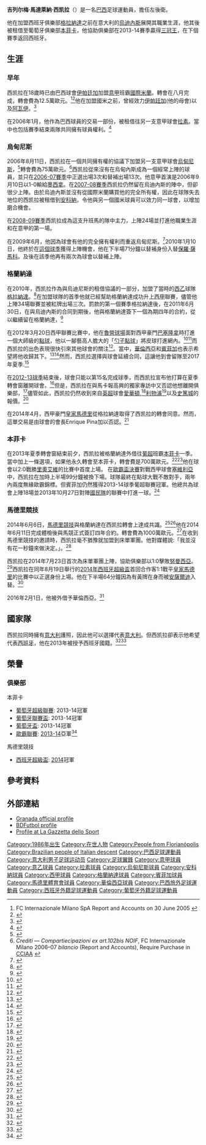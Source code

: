 {{Portuguese name|Madalena|Siquiera}}
{{noteta
|G1=laliga
|G2=Football
|G3=uefa
|G4=南美球會
|T=zh-hans:吉列尔梅·西凯拉;zh-hk:吉列爾梅·施基爾拉;zh-tw:吉列爾梅·西凱拉;
|1=zh-hans:西凯拉;zh-hk:施基爾拉;zh-tw:西凱拉;
|2=zh-hans:安萨尔迪;zh-hk:安沙迪;zh-tw:安薩爾迪;
}}
{{Infobox football biography
| name = 吉列尔梅·西凯拉<br>Guilherme Siqueira
| image = Guilherme Siqueira.jpg
| fullname = Guilherme Madalena Siqueira
| birth_date = {{Birth date and age|1986|4|28|df=y}}
| birth_place = 巴西[[比瓜蘇|比瓜蘇]]
| height = {{convert|1.83|m|ftin|0|abbr=on}}
| position = 左後衛
| currentclub = 
| clubnumber = 
| youthyears1 = 2003 | youthclubs1 = [[費古倫斯足球會|費古倫斯]] 
| youthyears2 = 2004 | youthclubs2 = [[伊帕汀加體育會|伊帕汀加]]
| youthyears3 = 2004 | youthclubs3 = → [[阿瓦伊足球俱樂部|阿瓦伊]] (租借)
| youthyears4 = 2004–2006 | youthclubs4 = [[国际米兰足球俱乐部|国际米兰]] 
| youthyears5 = 2006 | youthclubs5 = → [[拉素體育會|拉素]] (租借)
| years1 = 2006–2010 | clubs1 = [[烏迪內斯足球俱樂部|烏迪內斯]]      | caps1 = 23 | goals1 = 0
| years2 = 2008–2009 | clubs2 = → [[安科納足球俱樂部|安科納]] (租借) | caps2 = 24 | goals2 = 1
| years4 = 2010–2014 | clubs4 = [[格拉納達足球俱樂部|格拉納達]]          | caps4 = 104 | goals4 = 12
| years5 = 2013–2014 | clubs5 = → [[里斯本與本菲卡體育|本菲卡]] (租借) | caps5 = 18  | goals5 = 1
|years6 = 2014–2017 | clubs6 = [[马德里竞技俱乐部|马德里竞技]] | caps6 = 26 | goals6 = 1
|years7 = 2016–2017 | clubs7 = → [[巴伦西亚足球俱乐部|巴伦西亚]] (租借) | caps7 = 24 | goals7 = 0
| pcupdate = 20 September 2013
}}
'''吉列尔梅·馬達萊納·西凯拉'''（{{bd|1986年|4月28日||}}）是一名[[巴西|巴西]]足球運動員，擔任左後衛。

他在加盟西班牙俱樂部[[格拉納達足球俱樂部|格拉納達]]之前在意大利的[[烏迪內斯足球俱樂部|烏迪內斯]]展開其職業生涯，他其後被租借至葡萄牙俱樂部[[里斯本與本菲卡體育|本菲卡]]，他協助俱樂部在2013-14賽季贏得[[三冠王|三冠王]]，在下個賽季返回西班牙。

==生涯==

===早年===
西凯拉在18歲時已由巴西球會[[伊帕廷加足球俱樂部|伊帕廷加]]加盟[[意甲|意甲]]班霸[[國際米蘭|國際米蘭]]。轉會在八月完成，轉會費為12.5萬歐元。<ref>FC Internazionale Milano SpA Report and Accounts on 30 June 2005 {{it icon}}</ref><ref>{{cite news|url=http://www.inter.it/aas/news/reader?L=en&N=15299|title=INTER SIGN THREE YOUNG PLAYERS|date=26 August 2004|accessdate=2010-01-10|publisher=inter.it|archive-date=2012-10-12|archive-url=https://web.archive.org/web/20121012132737/http://www.inter.it/aas/news/reader?N=15299&L=en|dead-url=no}}</ref>他在加盟國米之前，曾經效力[[伊帕廷加足球俱樂部|伊帕廷加]](他的母會)以及[[阿瓦伊足球俱樂部|阿瓦伊]]。<ref>{{cite web|url=http://www.cbf.com.br/bid/ti2004.htm|title=RELATÓRIO DE TRANSFERÊNCIAS INTERNACIONAIS EM 2004|date=11 March 2005|accessdate=2010-01-10|publisher=[[Brazilian_Football_Confederation|CBF]]|language=pt|deadurl=yes|archiveurl=https://web.archive.org/web/20100402225550/http://www.cbf.com.br/bid/ti2004.htm|archivedate=2010-04-02}}</ref>

在2006年1月，他作為巴西球員{{tsl|en|César Aparecido Rodrigues||施薩}}的交易一部份，被租借往另一支意甲球會[[拉素|拉素]]。當中也包括賽季結束兩隊共同擁有球員權利。<ref>{{cite news|url=http://www.inter.it/aas/news/reader?L=en&N=21663|title=CESAR JOINS INTER|date=31 January 2006|accessdate=2010-01-10|publisher=inter.it|archive-date=2012-10-18|archive-url=https://web.archive.org/web/20121018093833/http://www.inter.it/aas/news/reader?N=21663&L=en|dead-url=no}}</ref>

===烏甸尼斯===
2006年8月11日，西凯拉在一個共同擁有權的協議下加盟另一支意甲球會[[烏甸尼斯足球俱樂部|烏甸尼斯]]，<ref>{{cite news|url=http://www.inter.it/aas/news/reader?L=en&N=23575|title=SIQUEIRA JOINS UDINESE|date=11 August 2006|accessdate=2010-01-10|publisher=inter.it|archive-date=2012-10-18|archive-url=https://web.archive.org/web/20121018093843/http://www.inter.it/aas/news/reader?N=23575&L=en|dead-url=no}}</ref>轉會費為75萬歐元。<ref>''Crediti — Compartiecipazioni ex art.102bis NOIF'', FC Internazionale Milano 2006–07 ''bilancio'' (Report and Accounts), Require Purchase in [http://www.registroimprese.it/ CCIAA] {{Wayback|url=http://www.registroimprese.it/ |date=20180911194442 }} {{it icon}}</ref>西凯拉從來沒有在烏甸內斯成為一個經常上陣的球員，並只在[[2006年至2007年意大利足球甲級聯賽|2006-07賽季]]中正選出場3次和替補出場13次。他意甲首演是2006年9月10日以1-0輸給[[墨西拿足球俱樂部|墨西拿]]。在[[2007年至2008年意大利足球甲級聯賽|2007-08賽季]]西凯拉仍然留在烏迪內斯的陣中，但卻很少上陣。由於烏迪內斯並沒有從國際米蘭購買他的完全所有權，因此在球隊失去地位的西凯拉被租借到[[安科納足球俱樂部|安科納]]，令他與另一個國米球員{{tsl|en|Rincón (footballer, born 1987)||連干}}可以效力同一球會，以增加磨合機會。

在[[2008年至2009年意大利足球甲級聯賽|2008-09賽季]]西凯拉成為這支升班馬的隊中主力，上陣24場並打進他職業生涯和在意甲的第一場。

在2009年6月，他因為球會有他的完全擁有權利而重返烏甸尼斯。<ref>{{cite news|url=http://www.inter.it/aas/news/reader?L=en&N=31658|title=Transfer market: co-ownership deals|date=26 June 2009|accessdate=2010-01-10|publisher=inter.it|archive-date=2012-10-03|archive-url=https://web.archive.org/web/20121003181314/http://www.inter.it/aas/news/reader?L=en&N=31658|dead-url=no}}</ref>2010年1月10日，他終於在[[2009年至2010年意大利足球甲級聯賽|這個球季]]獲得上陣機會，他在下半場71分鐘以替補身份入替[[保羅·薩馬科|保羅·薩馬科]]。及後在該季他再有兩次為球會以替補上陣。

=== 格蘭納達 ===
在2010年，西凯拉作為與烏迪尼斯的租借協議的一部分，加盟了當時的[[西乙|西乙]]球隊[[格拉納達足球俱樂部|格拉納達]]。<ref>{{cite web|url=http://www.tuttomercatoweb.com/serie-a/ufficiale-udinese-geijo-e-siqueira-al-granada-218231|title=UFFICIALE: Udinese, Geijo e Siqueira al Granada|publisher=Tutto Mercato Web|accessdate=15 June 2014|date=13 July 2010|archiveurl=https://web.archive.org/web/20131029205117/http://www.tuttomercatoweb.com/serie-a/ufficiale-udinese-geijo-e-siqueira-al-granada-218231|archivedate=2013年10月29日|deadurl=yes}}</ref>在加盟球隊的首季他就已經幫助格蘭納達成功升上[[西甲|西甲]]聯賽，儘管他上陣34場聯賽並被紅牌出場三次。罰款的第一個賽季格拉納達後，在2011年6月30日，在與烏迪內斯的合同到期後，他與格蘭納達簽下一個為期四年的合約，從以繼續留在格蘭納達，<ref>{{cite news|title=Guilherme Siqueira is committed to the Granada|trans_title=Guilherme Siqueira se compromete con el Granada|url=http://www.marca.com/2011/06/30/futbol/equipos/granada/1309428065.html|publisher=Marca|language=es|date=30 June 2011|accessdate=15 June 2014|archive-date=2020-09-28|archive-url=https://web.archive.org/web/20200928190345/https://www.marca.com/2011/06/30/futbol/equipos/granada/1309428065.html|dead-url=no}}</ref>

在2012年3月20日西甲聯賽比賽中，他在[[魯營球場|魯營球場]]面對西甲豪門[[巴塞隆拿足球俱樂部|巴塞隆拿]]時打進一個大師級的[[點球|點球]]，他以一腳藝高人膽大的「[[勺子點球|勺子點球]]」將皮球打進網內。<ref>{{cite news|title=Soccerway Match Report: Barcelona 5 - 3 Granada on 20 March 2012|url=http://www.soccerway.com/matches/2012/03/20/spain/primera-division/futbol-club-barcelona/granada-club-de-futbol/1140917/|publisher=Soccerway|date=20 March 2012|accessdate=15 June 2014|archive-date=2017-01-18|archive-url=https://web.archive.org/web/20170118053052/http://www.soccerway.com/matches/2012/03/20/spain/primera-division/futbol-club-barcelona/granada-club-de-futbol/1140917/|dead-url=no}}</ref><ref>{{YouTube|7q_yRyQ_qYg}}</ref>而西凯拉的出色表現很快引來其他球會的關注<ref>{{cite news|title=Atletico is set for the left channel Siqueira|trans_title=El Atlético se fija en Siqueira para el carril izquierdo|url=http://www.marca.com/2012/03/25/futbol/equipos/atletico/1332686448.html|publisher=Marca|language=es|date=25 March 2012|accessdate=15 June 2014|archive-date=2017-08-18|archive-url=https://web.archive.org/web/20170818011159/http://www.marca.com/2012/03/25/futbol/equipos/atletico/1332686448.html|dead-url=no}}</ref>。當中，[[華倫西亞足球俱樂部|華倫西亞]]和[[賓菲加|賓菲加]]也表示希望將他收歸其下。<ref>{{cite news|title=The bid for Valencia Siqueira|trans_title=El Valencia puja por Siqueira|url=http://www.marca.com/2012/05/19/futbol/equipos/granada/1337418409.html|publisher=Marca|language=es|date=19 May 2012|accessdate=15 June 2014|archive-date=2017-08-18|archive-url=https://web.archive.org/web/20170818005818/http://www.marca.com/2012/05/19/futbol/equipos/granada/1337418409.html|dead-url=no}}</ref><ref>{{cite news|title=Benfica wants to take Siqueira|trans_title=El Benfica quiere llevarse a Siqueira|url=http://www.marca.com/2012/05/31/futbol/equipos/granada/1338454821.html|publisher=Marca|language=es|date=31 May 2012|accessdate=15 June 2014|archive-date=2017-08-18|archive-url=https://web.archive.org/web/20170818010218/http://www.marca.com/2012/05/31/futbol/equipos/granada/1338454821.html|dead-url=no}}</ref>然而，西凯拉選擇與球會延續合同，這讓他到會留隊至2017年夏季.<ref>{{cite news|title=Siqueira verbal agreement to continue until 2017|trans_title=Acuerdo verbal para que Siqueira siga hasta 2017|url=http://www.marca.com/2012/08/15/futbol/equipos/granada/1345027331.html|publisher=Marca|language=es|date=15 August 2012|accessdate=15 June 2014|archive-date=2017-08-18|archive-url=https://web.archive.org/web/20170818011117/http://www.marca.com/2012/08/15/futbol/equipos/granada/1345027331.html|dead-url=no}}</ref>

在[[2012–13賽季西班牙足球甲級聯賽|2012-13球季]]結束後，球會只能以第15名完成球季，而西凯拉宣布他打算在夏季轉會窗離開球會。<ref>{{cite news|title=Transfer News: Guilherme Siqueira wants to leave Granada this summer|url=http://www1.skysports.com/football/news/11095/8766231/transfer-news-guilherme-siqueira-wants-to-leave-granada-this-summer|publisher=Sky Sports|date=8 June 2013|accessdate=15 June 2014|archive-date=2017-08-18|archive-url=https://web.archive.org/web/20170818005822/http://www.skysports.com/football/news/11095/8766231/transfer-news-guilherme-siqueira-wants-to-leave-granada-this-summer|dead-url=no}}</ref>但是，西凯拉在與馬卡報高興的獨家專訪中又否認他想離開俱樂部，<ref>{{cite news|title=: "Not by any change to Granada"|trans_title=Siqueira: "No cambio al Granada por cualquiera"|url=http://www.marca.com/2013/06/27/futbol/equipos/granada/1372322758.html|publisher=Marca|language=es|date=27 June 2013|accessdate=15 June 2014|archive-date=2017-08-18|archive-url=https://web.archive.org/web/20170818011646/http://www.marca.com/2013/06/27/futbol/equipos/granada/1372322758.html|dead-url=no}}</ref>儘管如此，西凯拉仍然收到來自[[英超|英超]]球會[[愛華頓|愛華頓]],<ref>{{cite news|title=EXCLUSIVE: Everton boss Martinez makes a move for Granada's Siqueira as the Spaniard plans for life without Baines|url=http://www.dailymail.co.uk/sport/football/article-2343860/Everton-interested-signing-Guilherme-Sigueira.html|publisher=Daily Mail|date=18 June 2013|accessdate=15 June 2014|archive-date=2019-06-28|archive-url=https://web.archive.org/web/20190628140526/https://www.dailymail.co.uk/sport/football/article-2343860/Everton-interested-signing-Guilherme-Sigueira.html|dead-url=no}}</ref>[[利物浦足球俱樂部|利物浦]]<ref>{{cite news|title=Transfer news: Liverpool target Granada's Guilherme Siqueira|url=http://www1.skysports.com/football/news/11095/8867599/transfer-news-liverpool-target-granadas-guilherme-siqueira|publisher=Sky Sports|date=12 August 2013|accessdate=15 June 2014|archive-date=2017-08-18|archive-url=https://web.archive.org/web/20170818005403/http://www.skysports.com/football/news/11095/8867599/transfer-news-liverpool-target-granadas-guilherme-siqueira|dead-url=no}}</ref>以及[[史篤城|史篤城]]的報價。<ref>{{cite news|title=Stoke set sights on Granada defender|url=http://talksport.com/sports-news/football/premier-league/transfer-rumours/130516/stoke-set-sights-granada-defender-197713|publisher=Talksport|date=16 May 2013|accessdate=15 June 2014|archive-date=2017-08-26|archive-url=https://web.archive.org/web/20170826000613/https://talksport.com/sports-news/football/premier-league/transfer-rumours/130516/stoke-set-sights-granada-defender-197713|dead-url=no}}</ref>

在2014年4月，西甲豪門[[皇家馬德里|皇家馬德里]]從格拉納達取得了西凯拉的轉會同意。然而，這單交易是由球會的會長Enrique Pina加以否認。<ref>{{cite news|title=Transfer news: Granada deny any deal agreed for Guilherme Siqueira|url=http://www1.skysports.com/football/news/11095/9255596/transfer-news-granada-deny-any-deal-agreed-for-guilherme-siqueira|publisher=Sky Sports|date=8 April 2014|accessdate=15 June 2014|archive-date=2017-08-18|archive-url=https://web.archive.org/web/20170818010044/http://www.skysports.com/football/news/11095/9255596/transfer-news-granada-deny-any-deal-agreed-for-guilherme-siqueira|dead-url=no}}</ref>

=== 本菲卡 ===
在2013年夏季轉會窗結束前夕，西凯拉被格蘭納達外借往[[葡超|葡超]]班霸[[本菲卡|本菲卡]]一季。當中加上一條選項，如果他永久轉會至本菲卡，轉會費是700萬歐元。<ref>{{cite web|title=Benfica take Siqueira on loan from Granada|url=http://www.fifa.com/worldfootball/clubfootball/news/newsid=2167027.html|work=[[FIFA|FIFA]]|date=3 September 2013|access-date=2014-07-18|archive-date=2014-04-07|archive-url=https://web.archive.org/web/20140407094337/http://www.fifa.com/worldfootball/clubfootball/news/newsid=2167027.html|dead-url=no}}</ref><ref>{{cite web|title=Granada's Guilherme Siqueira joins Benfica on loan|url=http://www1.skysports.com/football/news/11835/8904668/transfer-news-granadas-guilherme-siqueira-joins-benfica-on-loan|work=skysports.com|date=September 3, 2013|access-date=2014-07-18|archive-date=2017-08-26|archive-url=https://web.archive.org/web/20170826030018/http://www.skysports.com/football/news/11835/8904668/transfer-news-granadas-guilherme-siqueira-joins-benfica-on-loan|dead-url=no}}</ref>他在球會以2:0戰勝[[里奧艾維足球俱樂部|里奧艾維]]的比賽中首度上場。
在[[2014年歐霸盃決賽|歐霸盃決賽]]對戰西甲球會[[塞維利亞足球俱樂部|塞維利亞]]中，西凯拉在加時上半場99分鐘被換下場。球隊最終在點球大戰不敵對手，兩年內兩度無緣歐霸錦標。但賓菲加仍然獲得2013-14球季葡超聯賽冠軍。他總共為球會上陣18場並2013年10月27日對陣[[國民體育會_(葡萄牙)|國民隊]]的聯賽中打進一球。<ref>{{cite news|title=Benfica wins 2-0 National|trans_title=Benfica vence Nacional por 2-0|url=http://www.jn.pt/PaginaInicial/Desporto/Interior.aspx?content_id=3500486|publisher=Jornal de Noticias|language=pt|date=27 October 2013|accessdate=15 June 2014|archive-date=2016-03-04|archive-url=https://web.archive.org/web/20160304063408/http://www.jn.pt/PaginaInicial/Desporto/Interior.aspx?content_id=3500486|dead-url=no}}</ref>

===馬德里競技===
2014年6月6日，[[馬德里競技|馬德里競技]]與格蘭納達在西凯拉轉會上達成共識。<ref>{{cite web|title=Agreement with Granada for the transfer of Siqueira|url=http://en.clubatleticodemadrid.com/noticias/agreement-with-granada-for-the-transfer-of-siqueira-2|work=[[Atlético_Madrid|Atlético Madrid]]|date=6 June 2014|accessdate=10 July 2014|archive-url=https://web.archive.org/web/20150707020804/http://en.clubatleticodemadrid.com/noticias/agreement-with-granada-for-the-transfer-of-siqueira-2|archive-date=2015-07-07|dead-url=yes}}</ref><ref>{{cite web|title=Siqueira to increase competition at Atlético|url=http://www.uefa.com/memberassociations/association=esp/news/newsid=2114100.html|work=[[UEFA|UEFA.com]]|date=6 June 2014|accessdate=29 July 2014|archive-date=2020-05-01|archive-url=https://web.archive.org/web/20200501084439/https://www.uefa.com/memberassociations/association=esp/news/newsid=2114100.html|dead-url=no}}</ref>他在2014年6月11日完成體檢後與馬競正式簽訂四年合約。轉會費為1000萬歐元。<ref>{{cite web|title=Siqueira: "Today is a memorable day, I’m a player of the League champion"|url=http://en.clubatleticodemadrid.com/noticias/siqueira-today-is-a-memorable-day-im-player-of-the-league-champion|publisher=Atlético Madrid official site|date=11 June 2014|accessdate=10 July 2014|archive-url=https://web.archive.org/web/20140714170545/http://en.clubatleticodemadrid.com/noticias/siqueira-today-is-a-memorable-day-im-player-of-the-league-champion|archive-date=2014-07-14|dead-url=yes}}</ref>在收到馬德里競技的邀請時，西凯拉毫不猶豫就加盟到床單軍團。他對媒體說:「我並沒有花一秒鐘來做決定。」。<ref>{{cite news|title=I didn't hesitate in joining Atletico Madrid - Siqueira|url=http://www.goal.com/en-gb/news/2892/transfer-zone/2014/06/11/4876167/i-didnt-hesitate-in-joining-atletico-madrid-siqueira?ICID=PP_11942|publisher=Goal.com|date=11 June 2014|accessdate=15 June 2014|archive-date=2016-03-05|archive-url=https://web.archive.org/web/20160305160542/http://www.goal.com/en-gb/news/2892/transfer-zone/2014/06/11/4876167/i-didnt-hesitate-in-joining-atletico-madrid-siqueira?ICID=PP_11942|dead-url=no}}</ref>

西凯拉在2014年7月23日首次為床單軍團上陣，協助俱樂部以1:0擊敗[[努曼西亞足球俱樂部|努曼西亞]]。<ref>{{cite web|title=Siqueira: "I’m happy to have made my debut with Atlético"|url=http://en.clubatleticodemadrid.com/noticias/siqueira-im-happy-to-debut-with-atletico|work=[[Atlético_Madrid|Atlético Madrid]]|date=24 July 2014|accessdate=29 July 2014|archive-url=https://web.archive.org/web/20150202134351/http://en.clubatleticodemadrid.com/noticias/siqueira-im-happy-to-debut-with-atletico|archive-date=2015-02-02|dead-url=yes}}</ref>西凯拉在同年8月19日舉行的[[2014年西班牙超級盃|2014年西班牙超級盃]]首回合作客1:1戰平[[皇家馬德里|皇家馬德里]]的比賽中以正選身份上場。他在下半場64分鐘因為有黃牌在身而被[[克里斯蒂安·安薩爾迪|安薩爾迪]]入替。<ref>{{cite news|title=Spanish Super Copa: Real Madrid and Atletico draw 1-1 in first leg|url=http://www1.skysports.com/football/live/match/325067/report|accessdate=20 August 2014|work=[[Sky_Sports_News|Sky Sports News]]|date=19 August 2014|archive-date=2014-08-21|archive-url=https://web.archive.org/web/20140821063355/http://www1.skysports.com/football/live/match/325067/report|dead-url=no}}</ref>

2016年2月1日，他被外借予華倫西亞。<ref>{{cite web |url=http://en.valenciacf.com/ver/54211 |title=Siqueira: "I am sure we can achieve great things" |date=1 February 2016 |publisher=Valencia CF |access-date=2 February 2016 |archive-date=2018-10-23 |archive-url=https://web.archive.org/web/20181023090059/http://en.valenciacf.com/ver/54211 |dead-url=no }}</ref>

==國家隊==
西凯拉同時擁有[[意大利|意大利]]護照，因此他可以選擇代表[[意大利國家足球隊|意大利]]。但西凯拉卻表示他希望代表[[西班牙國家足球隊|西班牙]]，他在2013年被授予西班牙國籍。<ref>{{cite news|title=Siqueira ganha passaporte espanhol,e convocação para a 'Fúria' fica perto|url=http://globoesporte.globo.com/sc/noticia/2013/11/siqueira-ganha-passaporte-espanhol-e-convocacao-para-furia-fica-perto.html|publisher=Globoesporte.com|date=24 November 2013|accessdate=15 June 2014|archive-date=2013-11-27|archive-url=https://web.archive.org/web/20131127030152/http://globoesporte.globo.com/sc/noticia/2013/11/siqueira-ganha-passaporte-espanhol-e-convocacao-para-furia-fica-perto.html|dead-url=no}}</ref><ref>{{cite news|title=Guilherme Siqueira admits he would consider playing for Spain|url=http://www1.skysports.com/FIFA-World-Cup-2014/news/12024/8532590/guilherme-siqueira-admits-he-would-consider-playing-for-spain|publisher=Sky Sports|date=1 March 2013|accessdate=15 June 2014|archive-date=2014-07-24|archive-url=https://web.archive.org/web/20140724220015/http://www1.skysports.com/FIFA-World-Cup-2014/news/12024/8532590/guilherme-siqueira-admits-he-would-consider-playing-for-spain|dead-url=no}}</ref>

==榮譽==
=== 俱樂部 ===
;本菲卡
* [[葡萄牙超級聯賽|葡萄牙超級聯賽]]: 2013-14冠軍 
* [[葡萄牙聯賽盃|葡萄牙聯賽盃]]: 2013-14冠軍 
* [[葡萄牙盃|葡萄牙盃]]: 2013-14冠軍 
* [[歐足聯歐洲聯賽|歐霸聯賽]]: [[2013–14年歐霸盃|2013-14]]亞軍<ref>{{cite web|url=http://www.socceramerica.com/article/58069/brazen-goalkeeper-cheating-helps-sevilla-win-europ.html|title=Brazen goalkeeper cheating helps Sevilla win Europa League|first=Paul|last=Gardner|work=[[Soccer_America|Soccer America]]|date=15 May 2014|accessdate=13 August 2014|archive-date=2016-01-17|archive-url=https://web.archive.org/web/20160117142335/http://www.socceramerica.com/article/58069/brazen-goalkeeper-cheating-helps-sevilla-win-europ.html|dead-url=yes}}</ref>

;馬德里競技
*[[西班牙超級盃|西班牙超級盃]]: [[2014年西班牙超級盃|2014]]冠軍

==參考資料==
{{reflist|colwidth=30em}}

==外部連結==
*[http://www.granadacf.es/index.php?seccion=ver_jugador&ref=plantilla+&id_jugador=11 Granada official profile] {{Wayback|url=http://www.granadacf.es/index.php?seccion=ver_jugador&ref=plantilla+&id_jugador=11 |date=20200922045709 }} {{es icon}}
*[http://www.bdfutbol.com/en/j/j8670.html BDFutbol profile] {{Wayback|url=http://www.bdfutbol.com/en/j/j8670.html |date=20180316111903 }}
*[http://www.gazzetta.it/speciali/risultati_classifiche/2010/calcio/seriea/giocatori/giocatore_guilherme_siqueira_272835453.shtml Profile at La Gazzetta dello Sport] {{Wayback|url=http://www.gazzetta.it/speciali/risultati_classifiche/2010/calcio/seriea/giocatori/giocatore_guilherme_siqueira_272835453.shtml |date=20160304224728 }} {{it icon}}

{{DEFAULTSORT:Siqueira, Guilherme}}
[[Category:1986年出生|Category:1986年出生]]
[[Category:在世人物|Category:在世人物]]
[[Category:People_from_Florianópolis|Category:People from Florianópolis]]
[[Category:Brazilian_people_of_Italian_descent|Category:Brazilian people of Italian descent]]
[[Category:巴西足球運動員|Category:巴西足球運動員]]
[[Category:意大利男子足球运动员|Category:意大利男子足球运动员]]
[[Category:足球翼鋒|Category:足球翼鋒]]
[[Category:意甲球員|Category:意甲球員]]
[[Category:意乙球員|Category:意乙球員]]
[[Category:拉素球員|Category:拉素球員]]
[[Category:烏甸尼斯球員|Category:烏甸尼斯球員]]
[[Category:安科納球員|Category:安科納球員]]
[[Category:西甲球員|Category:西甲球員]]
[[Category:格蘭納達球員|Category:格蘭納達球員]]
[[Category:賓菲加球員|Category:賓菲加球員]]
[[Category:馬德里體育會球員|Category:馬德里體育會球員]]
[[Category:華倫西亞球員|Category:華倫西亞球員]]
[[Category:巴西旅外足球運動員|Category:巴西旅外足球運動員]]
[[Category:西班牙外籍足球運動員|Category:西班牙外籍足球運動員]]
[[Category:葡萄牙外籍足球運動員|Category:葡萄牙外籍足球運動員]]